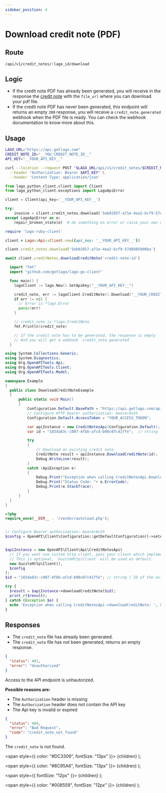 ```yaml
---
sidebar_position: 4
---
```



# Download credit note (PDF)

## Route

```curl title="POST"
/api/v1/credit_notes/:lago_id/download
```

## Logic

- If the credit note PDF has already been generated, you will receive in the response the [credit note](./credit-note-object) with the `file_url` where you can download your pdf file.
- If the credit note PDF has never been generated, this endpoint will returns an empty `200` response, you will receive a `credit_note.generated` webhook when the PDF file is ready.
  You can check the webhook documentation to know more about this.


## Usage

<Tabs groupId="prog-language">
  <TabItem value="curl" label="Curl" default>

  ```bash
  LAGO_URL="https://api.getlago.com"
  CREDIT_NOTE_ID="__YOU_CREDIT_NOTE_ID__"
  API_KEY="__YOUR_API_KEY__"

  curl --location --request POST "$LAGO_URL/api/v1/credit_notes/$CREDIT_NOTE_ID/download" \
    --header "Authorization: Bearer $API_KEY" \
    --header 'Content-Type: application/json'
  ```
  </TabItem>

  <TabItem value="python" label="Python">

  ```python
  from lago_python_client.client import Client
  from lago_python_client.exceptions import LagoApiError

  client = Client(api_key='__YOUR_API_KEY__')

  try:
      invoice = client.credit_notes.download('5eb02857-a71e-4ea2-bcf9-57d8885990ba')
  except LagoApiError as e:
      repair_broken_state(e)  # do something on error or raise your own exception
  ```
  </TabItem>

  <TabItem value="ruby" label="Ruby">

  ```ruby
  require 'lago-ruby-client'

  client = Lago::Api::Client.new({api_key: '__YOUR_API_KEY__'})

  client.credit_notes.download('5eb02857-a71e-4ea2-bcf9-57d8885990ba')
  ```
  </TabItem>

  <TabItem value="javascript" label="Javascript">

  ```javascript
  await client.creditNotes.downloadCreditNote('credit-note-id')
  ```
  </TabItem>

  <TabItem value="go" label="Go">

  ```go
    import "fmt"
    import "github.com/getlago/lago-go-client"

    func main() {
      lagoClient := lago.New().SetApiKey("__YOUR_API_KEY__")

      credit_note, err := lagoClient.CreditNote().Download("__YOUR_CREDIT_NOTE_ID__")
      if err != nil {
        // Error is *lago.Error
        panic(err)
      }

      // credit_note is *lago.CreditNote
      fmt.Println(credit_note)

      // If the credit note has to be generated, the response is empty
      // And you will get a webhook `credit_note.generated`
    }
  ```

  </TabItem>

  <TabItem value="csharp" label="C#">

  ```csharp
using System.Collections.Generic;
using System.Diagnostics;
using Org.OpenAPITools.Api;
using Org.OpenAPITools.Client;
using Org.OpenAPITools.Model;

namespace Example
{
    public class DownloadCreditNoteExample
    {
        public static void Main()
        {
            Configuration.Default.BasePath = "https://api.getlago.com/api/v1";
            // Configure HTTP bearer authorization: bearerAuth
            Configuration.Default.AccessToken = "YOUR_ACCESS_TOKEN";

            var apiInstance = new CreditNotesApi(Configuration.Default);
            var id = "183da83c-c007-4fbb-afcd-b00c07c41ffe";  // string | ID of the existing Lago Credit note

            try
            {
                // Download an existing credit note
                CreditNote result = apiInstance.DownloadCreditNote(id);
                Debug.WriteLine(result);
            }
            catch (ApiException e)
            {
                Debug.Print("Exception when calling CreditNotesApi.DownloadCreditNote: " + e.Message );
                Debug.Print("Status Code: "+ e.ErrorCode);
                Debug.Print(e.StackTrace);
            }
        }
    }
}
  ```

  </TabItem>
  <TabItem value="php" label="PHP">

  ```php
<?php
require_once(__DIR__ . '/vendor/autoload.php');


// Configure Bearer authorization: bearerAuth
$config = OpenAPI\Client\Configuration::getDefaultConfiguration()->setAccessToken('YOUR_ACCESS_TOKEN');


$apiInstance = new OpenAPI\Client\Api\CreditNotesApi(
    // If you want use custom http client, pass your client which implements `GuzzleHttp\ClientInterface`.
    // This is optional, `GuzzleHttp\Client` will be used as default.
    new GuzzleHttp\Client(),
    $config
);
$id = "183da83c-c007-4fbb-afcd-b00c07c41ffe"; // string | ID of the existing Lago Credit note

try {
    $result = $apiInstance->downloadCreditNote($id);
    print_r($result);
} catch (Exception $e) {
    echo 'Exception when calling CreditNotesApi->downloadCreditNote: ', $e->getMessage(), PHP_EOL;
}
  ```

  </TabItem>
</Tabs>

## Responses

<Tabs>
  <TabItem value="200" label="HTTP 200" default>

  * The `credit_note` file has already been generated.
  * The `credit_note` file has not been generated, returns an empty response.


  </TabItem>

  <TabItem value="401" label="HTTP 401">

  ```json
  {
    "status": 401,
    "error": "Unauthorized"
  }
  ```

  Access to the API endpoint is unhautorized.

  **Possible reasons are:**
  * The `Authorization` header is missing
  * The `Authorization` header does not contain the API key
  * The Api key is invalid or expired


  </TabItem>

  <TabItem value="404" label="HTTP 404">

  ```json
  {
    "status": 404,
    "error": "Bad Request",
    "code": "credit_note_not_found"
  }
  ```

  The `credit_note` is not found.
  </TabItem>
</Tabs>

  <span
    style={{
      color: "#DC3309",
      fontSize: "13px"
    }}>
    {children}
  </span>
);

  <span
    style={{
      color: "#8C95A6",
      fontSize: "13px"
    }}>
    {children}
  </span>
);

  <span
    style={{
      fontSize: "12px"
    }}>
    {children}
  </span>
);

  <span
    style={{
      color: "#008559",
      fontSize: "12px"
    }}>
    {children}
  </span>
);
